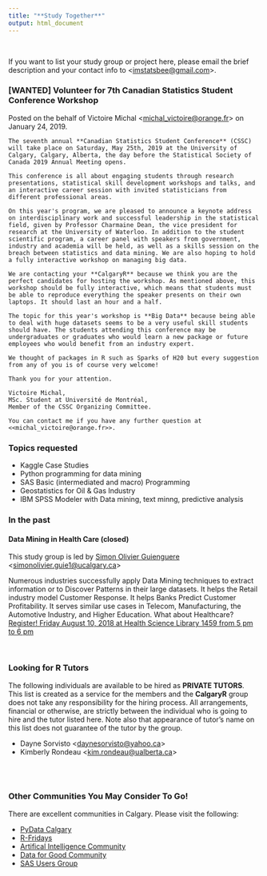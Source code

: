 ```yaml
---
title: "**Study Together**"
output: html_document
---
```

<br>

If you want to list your study group or project here, please email the brief description and your contact info to <<imstatsbee@gmail.com>>. 

### [WANTED] Volunteer for 7th Canadian Statistics Student Conference Workshop 

Posted on the behalf of Victoire Michal <<michal_victoire@orange.fr>> on January 24, 2019. 

    The seventh annual **Canadian Statistics Student Conference** (CSSC) will take place on Saturday, May 25th, 2019 at the University of Calgary, Calgary, Alberta, the day before the Statistical Society of Canada 2019 Annual Meeting opens.
    
    This conference is all about engaging students through research presentations, statistical skill development workshops and talks, and an interactive career session with invited statisticians from different professional areas.
    
    On this year's program, we are pleased to announce a keynote address on interdisciplinary work and successful leadership in the statistical field, given by Professor Charmaine Dean, the vice president for research at the University of Waterloo. In addition to the student scientific program, a career panel with speakers from government, industry and academia will be held, as well as a skills session on the breach between statistics and data mining. We are also hoping to hold a fully interactive workshop on managing big data.
    
    We are contacting your **CalgaryR** because we think you are the perfect candidates for hosting the workshop. As mentioned above, this workshop should be fully interactive, which means that students must be able to reproduce everything the speaker presents on their own laptops. It should last an hour and a half. 
    
    The topic for this year's workshop is **Big Data** because being able to deal with huge datasets seems to be a very useful skill students should have. The students attending this conference may be undergraduates or graduates who would learn a new package or future employees who would benefit from an industry expert.
    
    We thought of packages in R such as Sparks of H20 but every suggestion from any of you is of course very welcome!
    
    Thank you for your attention.
    
    Victoire Michal,
    MSc. Student at Université de Montréal,
    Member of the CSSC Organizing Committee.
    
    You can contact me if you have any further question at <<michal_victoire@orange.fr>>. 

### Topics requested 

* Kaggle Case Studies 
* Python programming for data mining
* SAS Basic (intermediated and macro) Programming
* Geostatistics for Oil & Gas Industry
* IBM SPSS Modeler with Data mining, text minng, predictive analysis

### In the past
#### **Data Mining in Health Care (closed)** 

This study group is led by [Simon Olivier Guienguere](https://www.linkedin.com/in/simon-olivier-guienguere-63526929/){target="_blank"} <<simonolivier.guie1@ucalgary.ca>>

<!-- ![](./img/dm_simon_2018aug06.gif){width=400px} -->

Numerous industries successfully apply Data Mining techniques to extract information or to Discover Patterns in their large datasets. It helps the Retail industry model Customer Response. It helps Banks Predict Customer Profitability. It serves similar use cases in Telecom, Manufacturing, the Automotive Industry, and Higher Education. What about Healthcare?  [Register!  Friday August 10, 2018 at Health Science Library 1459 from 5 pm to 6 pm](https://www.eventbrite.ca/e/data-mining-in-healthcare-tickets-48749286428?utm_term=eventurl_text){target="_blank"}

<br>

### **Looking for R Tutors** 

The following individuals are available to be hired as **PRIVATE TUTORS**.   This list is created as a service for the members and the **CalgaryR** group does not take any responsibility for the hiring process.   All arrangements, financial or otherwise, are strictly between the individual who is going to hire and the tutor listed here.   Note also that appearance of tutor's name on this list does not guarantee of the tutor by the group.

* Dayne Sorvisto <<daynesorvisto@yahoo.ca>>
* Kimberly Rondeau <<kim.rondeau@ualberta.ca>>

<br>
<br>


### **Other Communities You May Consider To Go!**   

There are excellent communities in Calgary.  Please visit the following: 

* [PyData Calgary](https://www.meetup.com/PyData-Calgary){target="_blank"}
* [R-Fridays](https://github.com/montoyah/R-Fridays){target="_blank"}
* [Artifical Intelligence Community](https://www.meetup.com/meetup-group-wmHrkGoA){target="_blank"}
* [Data for Good Community](https://www.meetup.com/Data-for-Good-Calgary){target="_blank"}
* [SAS Users Group](https://www.sas.com/en_ca/user-groups/csug.html){target="_blank"}
